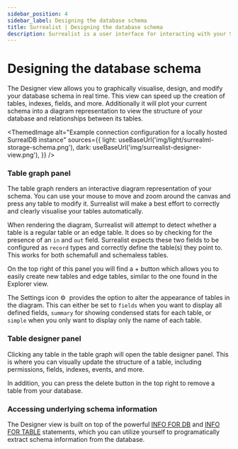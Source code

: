 ```yaml
---
sidebar_position: 4
sidebar_label: Designing the database schema
title: Surrealist | Designing the database schema
description: Surrealist is a user interface for interacting with your SurrealDB database visually. It enables you to seamlessly connect to any SurrealDB instance, allowing you to execute queries, explore your tables, design your schemas, and much more.
---
```


# Designing the database schema

The Designer view allows you to graphically visualise, design, and modify your database schema in real time. This view can speed up the creation of tables, indexes, fields, and more. Additionally it will plot your current schema into a diagram representation to  view the structure of your database and relationships between its tables.


<ThemedImage
  alt="Example connection configuration for a locally hosted SurrealDB instance"
  sources={{
    light: useBaseUrl('img/light/surrealml-storage-schema.png'),
    dark: useBaseUrl('img/surrealist-designer-view.png'),
  }}
/>

### Table graph panel

The table graph renders an interactive diagram representation of your schema. You can use your mouse to move and zoom around the canvas and press any table to modify it. Surrealist will make a best effort to correctly and clearly visualise your tables automatically.

When rendering the diagram, Surrealist will attempt to detect whether a table is a regular table or an edge table. It does so by checking for the presence of an `in` and `out` field. Surrealist expects these two fields to be configured as `record` types and correctly define the table(s) they point to. This works for both schemafull and schemaless tables.

On the top right of this panel you will find a + button which allows you to easily create new tables and edge tables, similar to the one found in the Explorer view.

The Settings icon ⚙  provides the option to alter the appearance of tables in the diagram. This can either be set to `fields`  when you want to display all defined fields, `summary` for showing condensed stats for each table, or `simple` when you only want to display only the name of each table.

### Table designer panel

Clicking any table in the table graph will open the table designer panel. This is where you can visually update the structure of a table, including permissions, fields, indexes, events, and more.

In addition, you can press the delete button in the top right to remove a table from your database.

### Accessing underlying schema information

The Designer view is built on top of the powerful [INFO FOR DB](/docs/surrealdb/surrealql/statements/info#database-information) and [INFO FOR TABLE](/docs/surrealdb/surrealql/statements/info#table-information) statements, which you can utilize yourself to programatically extract schema information from the database.